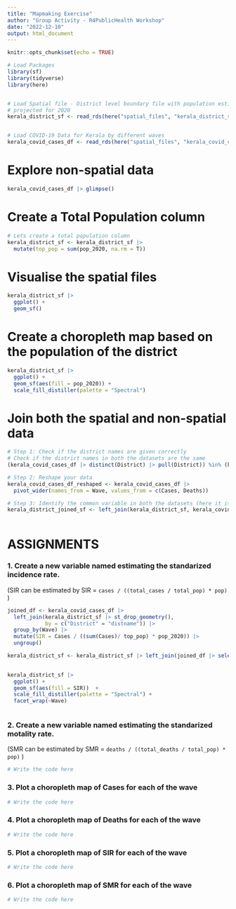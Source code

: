 ---
title: "Mapmaking Exercise"
author: "Group Activity - R4PublicHealth Workshop"
date: "2022-12-10"
output: html_document
---

```{r setup, include=FALSE}
knitr::opts_chunk$set(echo = TRUE)

# Load Packages
library(sf)
library(tidyverse)
library(here)


# Load Spatial file - District level boundary file with population estimates 
# projected for 2020
kerala_district_sf <- read_rds(here("spatial_files", "kerala_district_sf.rds"))


# Load COVID-19 Data for Kerala by different waves
kerala_covid_cases_df <- read_rds(here("spatial_files", "kerala_covid_cases_df.rds"))

```


# Explore non-spatial data

```{r}
kerala_covid_cases_df |> glimpse()

```

# Create a Total Population column

```{r}
# Lets create a total population column
kerala_district_sf <- kerala_district_sf |> 
  mutate(top_pop = sum(pop_2020, na.rm = T))
```


# Visualise the spatial files

```{r}
kerala_district_sf |> 
  ggplot() +
  geom_sf()
```


# Create a choropleth map based on the population of the district

```{r}
kerala_district_sf |> 
  ggplot() +
  geom_sf(aes(fill = pop_2020)) +
  scale_fill_distiller(palette = "Spectral")

```

# Join both the spatial and non-spatial data

```{r}
# Step 1: Check if the district names are given correctly
# Check if the district names in both the datasets are the same
(kerala_covid_cases_df |> distinct(District) |> pull(District)) %in% (kerala_district_sf |> distinct(distname) |> pull(distname))

# Step 2: Reshape your data
kerala_covid_cases_df_reshaped <- kerala_covid_cases_df |> 
  pivot_wider(names_from = Wave, values_from = c(Cases, Deaths))

# Step 3: Identify the common variable in both the datasets (here it is `distname` and `District`)
kerala_district_joined_sf <- left_join(kerala_district_sf, kerala_covid_cases_df_reshaped, by = c("distname" = "District"))



```

# ASSIGNMENTS

### 1. Create a new variable named estimating the standarized incidence rate. 
(SIR can be estimated by SIR = `cases / ((total_cases / total_pop) * pop)` )


```{r}
joined_df <- kerala_covid_cases_df |> 
  left_join(kerala_district_sf |> st_drop_geometry(),
            by = c("District" = "distname")) |> 
  group_by(Wave) |> 
  mutate(SIR = Cases / ((sum(Cases)/ top_pop) * pop_2020)) |> 
  ungroup()

kerala_district_sf <- kerala_district_sf |> left_join(joined_df |> select(District, SIR, Wave) |> rename(distname = District))
 

kerala_district_sf |> 
  ggplot() + 
  geom_sf(aes(fill = SIR))  +
  scale_fill_distiller(palette = "Spectral") +
  facet_wrap(~Wave)



```


### 2. Create a new variable named estimating the standarized motality rate. 
(SMR can be estimated by SMR = `deaths / ((total_deaths / total_pop) * pop)` )

```{r}
# Write the code here


```


### 3. Plot a choropleth map of Cases for each of the wave

```{r}
# Write the code here


```



### 4. Plot a choropleth map of Deaths for each of the wave

```{r}
# Write the code here


```



### 5. Plot a choropleth map of SIR for each of the wave

```{r}
# Write the code here


```


### 6. Plot a choropleth map of SMR for each of the wave

```{r}
# Write the code here


```






